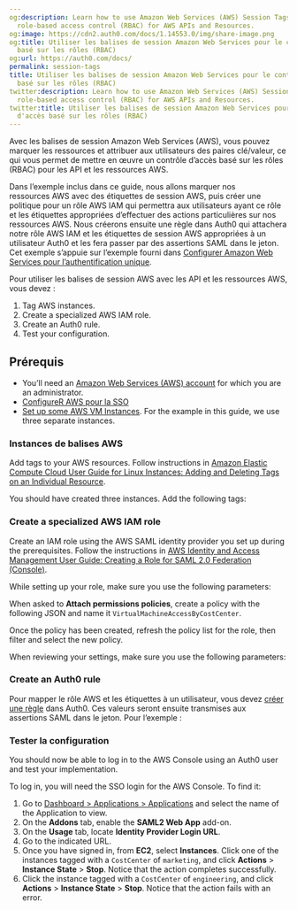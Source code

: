 ```yaml
---
og:description: Learn how to use Amazon Web Services (AWS) Session Tags to implement
  role-based access control (RBAC) for AWS APIs and Resources.
og:image: https://cdn2.auth0.com/docs/1.14553.0/img/share-image.png
og:title: Utiliser les balises de session Amazon Web Services pour le contrôle d'accès
  basé sur les rôles (RBAC)
og:url: https://auth0.com/docs/
permalink: session-tags
title: Utiliser les balises de session Amazon Web Services pour le contrôle d'accès
  basé sur les rôles (RBAC)
twitter:description: Learn how to use Amazon Web Services (AWS) Session Tags to implement
  role-based access control (RBAC) for AWS APIs and Resources.
twitter:title: Utiliser les balises de session Amazon Web Services pour le contrôle
  d'accès basé sur les rôles (RBAC)
---
```


Avec les balises de session Amazon Web Services (AWS), vous pouvez marquer les ressources et attribuer aux utilisateurs des paires clé/valeur, ce qui vous permet de mettre en œuvre un contrôle d’accès basé sur les rôles (RBAC) pour les API et les ressources AWS.

Dans l’exemple inclus dans ce guide, nous allons marquer nos ressources AWS avec des étiquettes de session AWS, puis créer une politique pour un rôle AWS IAM qui permettra aux utilisateurs ayant ce rôle et les étiquettes appropriées d’effectuer des actions particulières sur nos ressources AWS. Nous créerons ensuite une règle dans Auth0 qui attachera notre rôle AWS IAM et les étiquettes de session AWS appropriées à un utilisateur Auth0 et les fera passer par des assertions SAML dans le jeton. Cet exemple s’appuie sur l’exemple fourni dans [Configurer Amazon Web Services pour l’authentification unique](/integrations/aws/configure-amazon-web-services-for-sso).

Pour utiliser les balises de session AWS avec les API et les ressources AWS, vous devez :

1. Tag AWS instances.
2. Create a specialized AWS IAM role.
3. Create an Auth0 rule.
4. Test your configuration.

## Prérequis

* You’ll need an [Amazon Web Services (AWS) account](https://portal.aws.amazon.com/billing/signup#/start) for which you are an administrator.[](/integrations/aws/configure-amazon-web-services-for-sso)
* [ConfigureR AWS pour la SSO](/integrations/aws/configure-amazon-web-services-for-sso)[](https://docs.aws.amazon.com/AWSEC2/latest/UserGuide/EC2_GetStarted.html#ec2-launch-instance)[](https://docs.aws.amazon.com/AWSEC2/latest/UserGuide/EC2_GetStarted.html#ec2-launch-instance)
* [Set up some AWS VM Instances](https://docs.aws.amazon.com/AWSEC2/latest/UserGuide/EC2_GetStarted.html#ec2-launch-instance). For the example in this guide, we use three separate instances.

### Instances de balises AWS

Add tags to your AWS resources. Follow instructions in [Amazon Elastic Compute Cloud User Guide for Linux Instances: Adding and Deleting Tags on an Individual Resource](https://docs.aws.amazon.com/AWSEC2/latest/UserGuide/Using_Tags.html#adding-or-deleting-tags).

You should have created three instances. Add the following tags:



### Create a specialized AWS IAM role

Create an IAM role using the AWS SAML identity provider you set up during the prerequisites. Follow the instructions in [AWS Identity and Access Management User Guide: Creating a Role for SAML 2.0 Federation (Console)](https://docs.aws.amazon.com/IAM/latest/UserGuide/id_roles_create_for-idp_saml.html).

While setting up your role, make sure you use the following parameters:



When asked to **Attach permissions policies**, create a policy with the following JSON and name it `VirtualMachineAccessByCostCenter`.



Once the policy has been created, refresh the policy list for the role, then filter and select the new policy.

When reviewing your settings, make sure you use the following parameters:



### Create an Auth0 rule

Pour mapper le rôle AWS et les étiquettes à un utilisateur, vous devez [créer une règle](/rules/create-rules) dans Auth0. Ces valeurs seront ensuite transmises aux assertions SAML dans le jeton. Pour l’exemple :





### Tester la configuration

You should now be able to log in to the AWS Console using an Auth0 user and test your implementation.

To log in, you will need the SSO login for the AWS Console. To find it:

1. Go to [Dashboard > Applications > Applications](%24%7Bmanage_url%7D/#/applications) and select the name of the Application to view.
2. On the **Addons** tab, enable the **SAML2 Web App** add-on.
3. On the **Usage** tab, locate **Identity Provider Login URL**.
4. Go to the indicated URL.
5. Once you have signed in, from **EC2**, select **Instances**. Click one of the instances tagged with a `CostCenter` of `marketing`, and click **Actions** > **Instance State** > **Stop**. Notice that the action completes successfully.
6. Click the instance tagged with a `CostCenter` of `engineering`, and click **Actions** > **Instance State** > **Stop**. Notice that the action fails with an error.